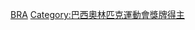 {{Commonscat|Olympic silver medalists for Brazil}}

[[Category:奥林匹克运动会银牌得主|BRA]]
[[Category:巴西奧林匹克運動會獎牌得主|Category:巴西奧林匹克運動會獎牌得主]]